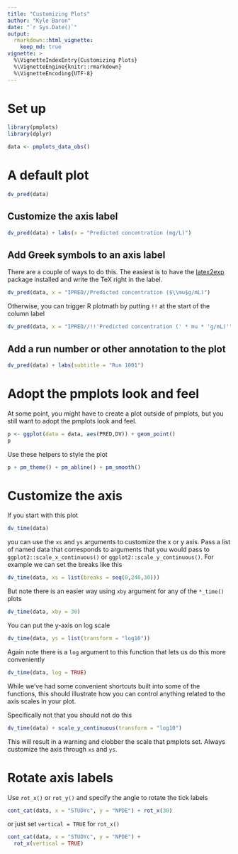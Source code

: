 ```yaml
---
title: "Customizing Plots"
author: "Kyle Baron"
date: "`r Sys.Date()`"
output: 
  rmarkdown::html_vignette: 
    keep_md: true
vignette: >
  %\VignetteIndexEntry{Customizing Plots}
  %\VignetteEngine{knitr::rmarkdown}
  %\VignetteEncoding{UTF-8}
---
```



# Set up
```r
library(pmplots)
library(dplyr)

data <- pmplots_data_obs()
```

# A default plot
```r
dv_pred(data)
```

## Customize the axis label

```r
dv_pred(data) + labs(x = "Predicted concentration (mg/L)")
```

## Add Greek symbols to an axis label

There are a couple of ways to do this.  The easiest is to have the
[latex2exp](https://CRAN.R-project.org/package=latex2exp) package installed and
write the TeX right in the label. 

```r
dv_pred(data, x = "IPRED//Predicted concentration ($\\mu$g/mL)")
```

Otherwise, you can trigger R plotmath by putting `!!` at the 
start of the column label

```r
dv_pred(data, x = "IPRED//!!'Predicted concentration (' * mu * 'g/mL)'")
```

## Add a run number or other annotation to the plot

```r
dv_pred(data) + labs(subtitle = "Run 1001")
```

# Adopt the pmplots look and feel

At some point, you might have to create a plot outside of pmplots, 
but you still want to adopt the pmplots look and feel.  
```r
p <- ggplot(data = data, aes(PRED,DV)) + geom_point()
p
```

Use these helpers to style the plot
```r
p + pm_theme() + pm_abline() + pm_smooth()
```

# Customize the axis 

If you start with this plot 

```r
dv_time(data)
```

you can use the `xs` and `ys` arguments to customize the x or y axis.  Pass 
a list of named data that corresponds to arguments that you would pass to 
`ggplot2::scale_x_continuous()` or `ggplot2::scale_y_continuous()`. For example we can set
the breaks like this

```r
dv_time(data, xs = list(breaks = seq(0,240,30)))
```

But note there is an easier way using `xby` argument for any of the `*_time()` 
plots

```r
dv_time(data, xby = 30)
```

You can put the y-axis on log scale

```r
dv_time(data, ys = list(transform = "log10"))
```

Again note there is a `log` argument to this function that lets us do this 
more conveniently

```r
dv_time(data, log = TRUE)
```

While we've had some convenient shortcuts built into some of the functions, this 
should illustrate how you can control anything related to the axis scales 
in your plot. 

Specifically not that you should not do this
```r
dv_time(data) + scale_y_continuous(transform = "log10")
```

This will result in a warning and clobber the scale that pmplots set. Always
customize the axis through `xs` and `ys`.



# Rotate axis labels

Use `rot_x()` or `rot_y()` and specify the angle to rotate the tick labels

```r
cont_cat(data, x = "STUDYc", y = "NPDE") + rot_x(30)
```


or just set `vertical = TRUE` for `rot_x()`

```r
cont_cat(data, x = "STUDYc", y = "NPDE") + 
  rot_x(vertical = TRUE)
```


